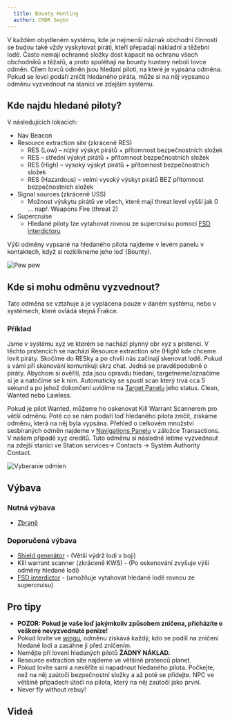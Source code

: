 ```yaml
---
  title: Bounty Hunting
  author: CMDR Seybr
---
```



V každém obydleném systému, kde je nejmenší náznak obchodní činnosti se budou také vždy vyskytovat piráti, kteří přepadají nákladní a těžební lodě. Často nemají ochranné složky dost kapacit na ochranu všech obchodníků a těžařů, a proto spoléhají na bounty huntery neboli lovce odměn. Cílem lovců odměn jsou hledaní piloti, na které je vypsána odměna. Pokud se lovci podaří zničit hledaného piráta, může si na něj vypsanou odměnu vyzvednout na stanici ve zdejším systému.

## Kde najdu hledané piloty?

V následujících lokacích:

- Nav Beacon
- Resource extraction site (zkráceně RES)
  - RES (Low) – nízký výskyt pirátů + přítomnost bezpečnostních složek
  - RES – střední výskyt pirátů + přítomnost bezpečnostních složek
  - RES (High) – vysoký výskyt pirátů + přítomnost bezpečnostních složek
  - RES (Hazardous) – velmi vysoký výskyt pirátů BEZ přítomnost bezpečnostních složek
- Signal sources (zkráceně USS)
  - Možnost výskytu pirátů ve všech, které mají threat level vyšší jak 0 … např. Weapons Fire (threat 2)
- Supercruise
  - Hledané piloty lze vytahovat rovnou ze supercruisu pomocí [FSD interdictoru][interdikcie]

Výši odměny vypsané na hledaného pilota najdeme v levém panelu v kontaktech, když si rozklikneme jeho loď (Bounty).

![Pew pew](@/assets/guides/professions/bounty-hunting/pewpew.jpg)

## Kde si mohu odměnu vyzvednout?

Tato odměna se vztahuje a je vyplácena pouze v daném systému, nebo v systémech, které ovládá stejná Frakce.

### Příklad

Jsme v systému xyz ve kterém se nachází plynný obr xyz s prstenci. V těchto prstencích se nachází Resource extraction site (High) kde chceme lovit piráty. Skočíme do RESky a po chvíli nás začínají skenovat lodě. Pokud s vámi při skenování komunikují skrz chat. Jedná se pravděpodobně o piráty. Abychom si ověřili, zda jsou opravdu hledaní, targetneme/označíme si je a natočíme se k nim. Automaticky se spustí scan který trvá cca 5 sekund a po jehož dokončení uvidíme na [Target Panelu][target-panel] jeho status. Clean, Wanted nebo Lawless.

Pokud je pilot Wanted, můžeme ho oskenovat Kill Warrant Scannerem pro větší odměnu. Poté co se nám podaří loď hledaného pilota zničit, získáme odměnu, která na něj byla vypsána. Přehled o celkovém množství sesbíraných odměn najdeme v [Navigations Panelu][navigation-panel] v záložce Transactions. V našem případě xyz creditů. Tuto odměnu si následně letíme vyzvednout na zdejší stanici ve Station services\-&gt; Contacts -&gt; Systém Authority Contact.

![Vyberanie odmien](@/assets/guides/professions/bounty-hunting/redeeming-rewards.jpg)

## Výbava

### Nutná výbava

- [Zbraně][zbrane]

### Doporučená výbava

- [Shield generátor][stity] - (Větší výdrž lodi v boji)
- Kill warrant scanner (zkráceně KWS) - (Po oskenování zvyšuje výši odměny hledané lodi)
- [FSD interdictor][interdikcie] - (umožňuje vytahovat hledané lodě rovnou ze supercruisu)

## Pro tipy

- **POZOR: Pokud je vaše loď jakýmkoliv způsobem zničena, přicházíte o veškeré nevyzvednuté peníze!**
- Pokud lovíte ve [wingu][wings], odměnu získává každý, kdo se podílí na zničení hledané lodi a zasáhne ji před zničením.
- Nemějte při lovení hledaných pilotů **ŽÁDNÝ NÁKLAD.**
- Resource extraction site najdeme ve většině prstenců planet.
- Pokud lovíte sami a nevěříte si napadnout hledaného pilota. Počkejte, než na něj zaútočí bezpečnostní složky a až poté se přidejte. NPC ve většině případech útočí na pilota, který na něj zaútočí jako první.
- Never fly without rebuy!

## Videá

<YoutubeVideo id="K-fKJYMD7Zw" />

[interdikcie]: https://elitehub.eu/article.php?a=interdikcie
[target-panel]: https://elitehub.eu/article.php?a=interface#Target-panel
[navigation-panel]: https://elitehub.eu/article.php?a=interface#Navigation-panel
[zbrane]: https://elitehub.eu/article.php?a=weapons
[stity]: https://elitehub.eu/article.php?a=shields
[wings]: https://elitehub.eu/article.php?a=wings
